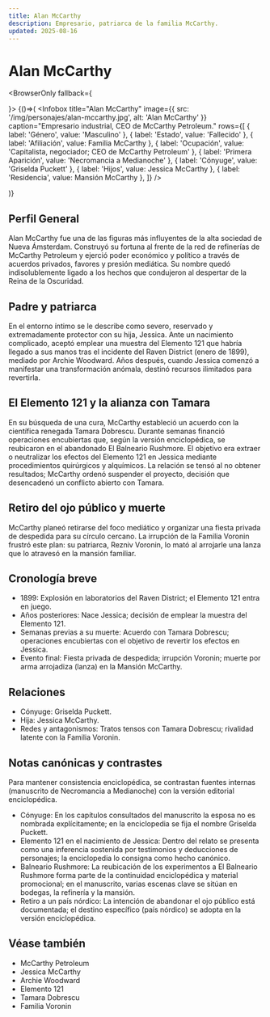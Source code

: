 ```yaml
---
title: Alan McCarthy
description: Empresario, patriarca de la familia McCarthy.
updated: 2025-08-16
---
```



# Alan McCarthy

<BrowserOnly fallback={<div />}>
{()=>(
  <Infobox
    title="Alan McCarthy"
    image={{ src: '/img/personajes/alan-mccarthy.jpg', alt: 'Alan McCarthy' }}
    caption="Empresario industrial, CEO de McCarthy Petroleum."
    rows={[
      { label: 'Género', value: 'Masculino' },
      { label: 'Estado', value: 'Fallecido' },
      { label: 'Afiliación', value: <Link to="/CrSaSo/familias/La%20Familia%20McCarthy">Familia McCarthy</Link> },
      { label: 'Ocupación', value: 'Capitalista, negociador; CEO de McCarthy Petroleum' },
      { label: 'Primera Aparición', value: 'Necromancia a Medianoche' },
      { label: 'Cónyuge', value: 'Griselda Puckett' },
      { label: 'Hijos', value: <Link to="/CrSaSo/personajes/Jessica%20McCarthy">Jessica McCarthy</Link> },
      { label: 'Residencia', value: <Link to="/CrSaSo/lugares/Mansi%C3%B3n%20McCarthy">Mansión McCarthy</Link> },
    ]}
  />

)}
</BrowserOnly>


## Perfil General

Alan McCarthy fue una de las figuras más influyentes de la alta sociedad de Nueva Ámsterdam. Construyó su fortuna al frente de la red de refinerías de McCarthy Petroleum y ejerció poder económico y político a través de acuerdos privados, favores y presión mediática. Su nombre quedó indisolublemente ligado a los hechos que condujeron al despertar de la Reina de la Oscuridad.

## Padre y patriarca

En el entorno íntimo se le describe como severo, reservado y extremadamente protector con su hija, <Link to="/CrSaSo/personajes/Jessica%20McCarthy">Jessica</Link>. Ante un nacimiento complicado, aceptó emplear una muestra del <Link to="/CrSaSo/otros/Elemento%20121">Elemento 121</Link> que habría llegado a sus manos tras el incidente del <Link to="/CrSaSo/lugares/Raven%20District">Raven District</Link> (enero de 1899), mediado por <Link to="/CrSaSo/personajes/Archie%20Woodward">Archie Woodward</Link>. Años después, cuando Jessica comenzó a manifestar una transformación anómala, destinó recursos ilimitados para revertirla.

## El Elemento 121 y la alianza con Tamara

En su búsqueda de una cura, McCarthy estableció un acuerdo con la científica renegada <Link to="/CrSaSo/personajes/Tamara%20Dobrescu">Tamara Dobrescu</Link>. Durante semanas financió operaciones encubiertas que, según la versión enciclopédica, se reubicaron en el abandonado <Link to="/CrSaSo/lugares/El%20Balneario%20Rushmore">El Balneario Rushmore</Link>. El objetivo era extraer o neutralizar los efectos del Elemento 121 en Jessica mediante procedimientos quirúrgicos y alquímicos. La relación se tensó al no obtener resultados; McCarthy ordenó suspender el proyecto, decisión que desencadenó un conflicto abierto con Tamara.

## Retiro del ojo público y muerte

McCarthy planeó retirarse del foco mediático y organizar una fiesta privada de despedida para su círculo cercano. La irrupción de <Link to="/CrSaSo/familias/La%20Familia%20Voronin">la Familia Voronin</Link> frustró este plan: su patriarca, <Link to="/CrSaSo/personajes/Rezniv%20Voronin">Rezniv Voronin</Link>, lo mató al arrojarle una lanza que lo atravesó en la mansión familiar.

## Cronología breve

- 1899: Explosión en laboratorios del Raven District; el Elemento 121 entra en juego.
- Años posteriores: Nace Jessica; decisión de emplear la muestra del Elemento 121.
- Semanas previas a su muerte: Acuerdo con Tamara Dobrescu; operaciones encubiertas con el objetivo de revertir los efectos en Jessica.
- Evento final: Fiesta privada de despedida; irrupción Voronin; muerte por arma arrojadiza (lanza) en la Mansión McCarthy.

## Relaciones

- Cónyuge: Griselda Puckett.
- Hija: Jessica McCarthy.
- Redes y antagonismos: Tratos tensos con Tamara Dobrescu; rivalidad latente con la Familia Voronin.

## Notas canónicas y contrastes

Para mantener consistencia enciclopédica, se contrastan fuentes internas (manuscrito de Necromancia a Medianoche) con la versión editorial enciclopédica.

- Cónyuge: En los capítulos consultados del manuscrito la esposa no es nombrada explícitamente; en la enciclopedia se fija el nombre Griselda Puckett.
- Elemento 121 en el nacimiento de Jessica: Dentro del relato se presenta como una inferencia sostenida por testimonios y deducciones de personajes; la enciclopedia lo consigna como hecho canónico.
- Balneario Rushmore: La reubicación de los experimentos a El Balneario Rushmore forma parte de la continuidad enciclopédica y material promocional; en el manuscrito, varias escenas clave se sitúan en bodegas, la refinería y la mansión.
- Retiro a un país nórdico: La intención de abandonar el ojo público está documentada; el destino específico (país nórdico) se adopta en la versión enciclopédica.

## Véase también

- <Link to="/CrSaSo/familias/mccarthy-petroleum">McCarthy Petroleum</Link>
- <Link to="/CrSaSo/personajes/Jessica%20McCarthy">Jessica McCarthy</Link>
- <Link to="/CrSaSo/personajes/Archie%20Woodward">Archie Woodward</Link>
- <Link to="/CrSaSo/otros/Elemento%20121">Elemento 121</Link>
- <Link to="/CrSaSo/personajes/Tamara%20Dobrescu">Tamara Dobrescu</Link>
- <Link to="/CrSaSo/familias/La%20Familia%20Voronin">Familia Voronin</Link>
